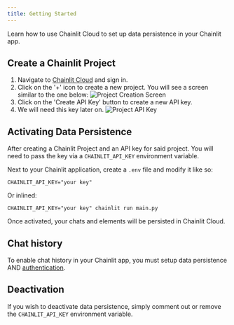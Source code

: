 ```yaml
---
title: Getting Started
---
```


Learn how to use Chainlit Cloud to set up data persistence in your Chainlit app.

## Create a Chainlit Project

1. Navigate to [Chainlit Cloud](https://cloud.chainlit.io) and sign in.
2. Click on the '+' icon to create a new project. You will see a screen similar to the one below:
   ![Project Creation Screen](/images/project.png)
3. Click on the 'Create API Key' button to create a new API key.
4. We will need this key later on.
   ![Project API Key](/images/apikey.png)

## Activating Data Persistence

After creating a Chainlit Project and an API key for said project. You will need to pass the key via a `CHAINLIT_API_KEY` environment variable.

Next to your Chainlit application, create a `.env` file and modify it like so:

```shell .env
CHAINLIT_API_KEY="your key"
```

Or inlined:

```shell
CHAINLIT_API_KEY="your key" chainlit run main.py
```

Once activated, your chats and elements will be persisted in Chainlit Cloud.

## Chat history

To enable chat history in your Chainlit app, you must setup data persistence AND [authentication](/authentication).

## Deactivation

If you wish to deactivate data persistence, simply comment out or remove the `CHAINLIT_API_KEY` environment variable.
